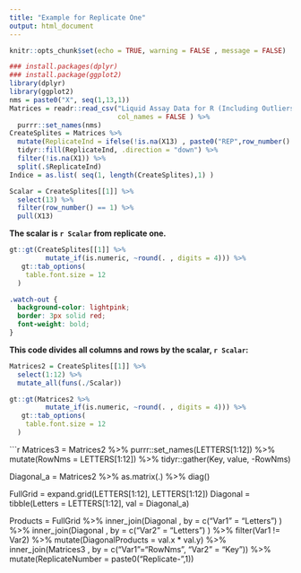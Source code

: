 ```yaml
---
title: "Example for Replicate One"
output: html_document
---
```


```r
knitr::opts_chunk$set(echo = TRUE, warning = FALSE , message = FALSE)
```


```r
### install.packages(dplyr)
### install.package(ggplot2)
library(dplyr)
library(ggplot2)
nms = paste0("X", seq(1,13,1))
Matrices = readr::read_csv("Liquid Assay Data for R (Including Outliers).csv",
                           col_names = FALSE ) %>%
  purrr::set_names(nms)
CreateSplites = Matrices %>%
  mutate(ReplicateInd = ifelse(!is.na(X13) , paste0("REP",row_number() ), NA)) %>%
  tidyr::fill(ReplicateInd, .direction = "down") %>%
  filter(!is.na(X1)) %>%
  split(.$ReplicateInd)
Indice = as.list( seq(1, length(CreateSplites),1) )
```

```r
Scalar = CreateSplites[[1]] %>%
  select(13) %>%
  filter(row_number() == 1) %>%
  pull(X13)
```

**The scalar is `r Scalar` from replicate one. **

```r
gt::gt(CreateSplites[[1]] %>% 
         mutate_if(is.numeric, ~round(. , digits = 4))) %>% 
   gt::tab_options(
    table.font.size = 12
  )
```



```css
.watch-out {
  background-color: lightpink;
  border: 3px solid red;
  font-weight: bold;
}
```




**This code divides all columns and rows by the scalar, `r Scalar`:**



```r
Matrices2 = CreateSplites[[1]] %>%
  select(1:12) %>%
  mutate_all(funs(./Scalar))
```  

```r
gt::gt(Matrices2 %>% 
         mutate_if(is.numeric, ~round(. , digits = 4))) %>% 
   gt::tab_options(
    table.font.size = 12
  )
```


```r
Matrices3 = Matrices2 %>%
  purrr::set_names(LETTERS[1:12]) %>%
  mutate(RowNms = LETTERS[1:12]) %>%
  tidyr::gather(Key, value, -RowNms)
  
  
Diagonal_a = Matrices2 %>%
  as.matrix(.) %>%
  diag()
  
FullGrid = expand.grid(LETTERS[1:12], LETTERS[1:12])
Diagonal = tibble(Letters = LETTERS[1:12], val = Diagonal_a)
  
Products = FullGrid %>%
  inner_join(Diagonal , by = c("Var1" = "Letters") ) %>%
  inner_join(Diagonal , by = c("Var2" = "Letters") ) %>%
  filter(Var1 != Var2) %>%
  mutate(DiagonalProducts = val.x * val.y) %>%
  inner_join(Matrices3 , by = c("Var1"="RowNms", "Var2" = "Key")) %>%
  mutate(ReplicateNumber = paste0("Replicate-",1))
  

